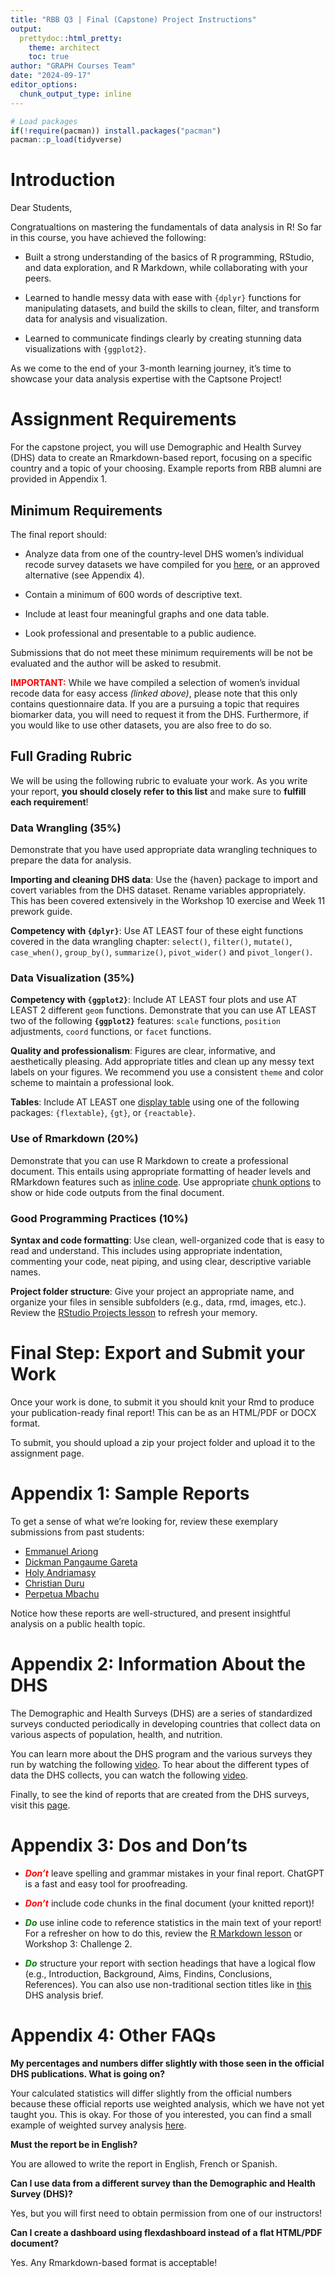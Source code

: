```yaml
---
title: "RBB Q3 | Final (Capstone) Project Instructions"
output:
  prettydoc::html_pretty:
    theme: architect
    toc: true
author: "GRAPH Courses Team"
date: "2024-09-17"
editor_options: 
  chunk_output_type: inline
---
```


```r
# Load packages 
if(!require(pacman)) install.packages("pacman")
pacman::p_load(tidyverse)
```

# **Introduction**

Dear Students,

Congratualtions on mastering the fundamentals of data analysis in R! So far in this course, you have achieved the following:

-   Built a strong understanding of the basics of R programming, RStudio, and data exploration, and R Markdown, while collaborating with your peers.

-   Learned to handle messy data with ease with `{dplyr}` functions for manipulating datasets, and build the skills to clean, filter, and transform data for analysis and visualization.

-   Learned to communicate findings clearly by creating stunning data visualizations with `{ggplot2}`.

As we come to the end of your 3-month learning journey, it's time to showcase your data analysis expertise with the Captsone Project!

# **Assignment Requirements**

For the capstone project, you will use Demographic and Health Survey (DHS) data to create an Rmarkdown-based report, focusing on a specific country and a topic of your choosing. Example reports from RBB alumni are provided in Appendix 1.

## **Minimum Requirements**

The final report should:

-   Analyze data from one of the country-level DHS women's individual recode survey datasets we have compiled for you [here](https://drive.google.com/drive/u/0/folders/1J0gw4qpfbB8bYFbXx8QcsQEWgJSVwp_P), or an approved alternative (see Appendix 4).

-   Contain a minimum of 600 words of descriptive text.

-   Include at least four meaningful graphs and one data table.

-   Look professional and presentable to a public audience.

Submissions that do not meet these minimum requirements will be not be evaluated and the author will be asked to resubmit.

[**IMPORTANT:**]{style="color: red;"} While we have compiled a selection of women's invidual recode data for easy access *(linked above)*, please note that this only contains questionnaire data. If you are a pursuing a topic that requires biomarker data, you will need to request it from the DHS. Furthermore, if you would like to use other datasets, you are also free to do so.

## **Full Grading Rubric**

We will be using the following rubric to evaluate your work. As you write your report, **you should closely refer to this list** and make sure to **fulfill each requirement**!

### **Data Wrangling (35%)**

Demonstrate that you have used appropriate data wrangling techniques to prepare the data for analysis.

**Importing and cleaning DHS data**: Use the {haven} package to import and covert variables from the DHS dataset. Rename variables appropriately. This has been covered extensively in the Workshop 10 exercise and Week 11 prework guide.

**Competency with `{dplyr}`**: Use AT LEAST four of these eight functions covered in the data wrangling chapter: `select()`, `filter()`, `mutate()`, `case_when()`, `group_by()`, `summarize()`, `pivot_wider()` and `pivot_longer()`.

### **Data Visualization (35%)**

**Competency with `{ggplot2}`**: Include AT LEAST four plots and use AT LEAST 2 different `geom` functions. Demonstrate that you can use AT LEAST two of the following **`{ggplot2}`** features: `scale` functions, `position` adjustments, `coord` functions, or `facet` functions.

**Quality and professionalism**: Figures are clear, informative, and aesthetically pleasing. Add appropriate titles and clean up any messy text labels on your figures. We recommend you use a consistent `theme` and color scheme to maintain a professional look.

**Tables**: Include AT LEAST one [display table](https://the-graph-courses.github.io/r_foundations_wp/lessons/ls06_rmarkdown.html#74_Display_tables) using one of the following packages: `{flextable}`, `{gt}`, or `{reactable}`.

### **Use of Rmarkdown (20%)**

Demonstrate that you can use R Markdown to create a professional document. This entails using appropriate formatting of header levels and RMarkdown features such as [inline code](https://the-graph-courses.github.io/r_foundations_wp/lessons/ls06_rmarkdown.html#73_Inline_Code). Use appropriate [chunk options](https://the-graph-courses.github.io/r_foundations_wp/lessons/ls06_rmarkdown.html#72_R_code_chunk_options) to show or hide code outputs from the final document.

### **Good Programming Practices (10%)**

**Syntax and code formatting**: Use clean, well-organized code that is easy to read and understand. This includes using appropriate indentation, commenting your code, neat piping, and using clear, descriptive variable names.

**Project folder structure**: Give your project an appropriate name, and organize your files in sensible subfolders (e.g., data, rmd, images, etc.). Review the [RStudio Projects lesson](https://the-graph-courses.github.io/r_foundations_wp/lessons/ls05_projects.html) to refresh your memory.

# **Final Step: Export and Submit your Work**

Once your work is done, to submit it you should knit your Rmd to produce your publication-ready final report! This can be as an HTML/PDF or DOCX format.

To submit, you should upload a zip your project folder and upload it to the assignment page.

# **Appendix 1: Sample Reports**

To get a sense of what we're looking for, review these exemplary submissions from past students:

-   [Emmanuel Ariong](https://the-graph-courses.github.io/rbb_q1_2024_materials/sample_capstone_projects/Ariong_Emmanuel_final_project.html)
-   [Dickman Pangaume Gareta](https://the-graph-courses.github.io/rbb_q1_2024_materials/sample_capstone_projects/CapstoneProject_final_Dickman_Gareta.html)
-   [Holy Andriamasy](https://the-graph-courses.github.io/rbb_q1_2024_materials/sample_capstone_projects/Final_Project_HolyAndriamasy.html)
-   [Christian Duru](https://the-graph-courses.github.io/rbb_q1_2024_materials/sample_capstone_projects/rbb_final_project.html)
-   [Perpetua Mbachu](https://the-graph-courses.github.io/rbb_q1_2024_materials/sample_capstone_projects/perpetua_final_project.html)

Notice how these reports are well-structured, and present insightful analysis on a public health topic.

# **Appendix 2: Information About the DHS**

The Demographic and Health Surveys (DHS) are a series of standardized surveys conducted periodically in developing countries that collect data on various aspects of population, health, and nutrition.

You can learn more about the DHS program and the various surveys they run by watching the following [video](https://www.youtube.com/watch?v=abP6xeb50Do){target="_blank"}. To hear about the different types of data the DHS collects, you can watch the following [video](https://www.youtube.com/watch?v=BmiSDPebmgc){target="_blank"}.

Finally, to see the kind of reports that are created from the DHS surveys, visit this [page](https://dhsprogram.com/publications/index.cfm){target="_blank"}.

# **Appendix 3: Dos and Don'ts**

-   [***Don't***]{style="color: red;"} leave spelling and grammar mistakes in your final report. ChatGPT is a fast and easy tool for proofreading.

-   [***Don't***]{style="color: red;"} include code chunks in the final document (your knitted report)!

-   [***Do***]{style="color: green;"} use inline code to reference statistics in the main text of your report! For a refresher on how to do this, review the [R Markdown lesson](https://the-graph-courses.github.io/r_foundations_wp/lessons/ls06_rmarkdown.html) or Workshop 3: Challenge 2.

-   [***Do***]{style="color: green;"} structure your report with section headings that have a logical flow (e.g., Introduction, Background, Aims, Findins, Conclusions, References). You can also use non-traditional section titles like in [this](https://dhsprogram.com/pubs/pdf/AB20/AB20.pdf) DHS analysis brief.

# **Appendix 4: Other FAQs**

**My percentages and numbers differ slightly with those seen in the official DHS publications. What is going on?**

Your calculated statistics will differ slightly from the official numbers because these official reports use weighted analysis, which we have not yet taught you. This is okay. For those of you interested, you can find a small example of weighted survey analysis [here](https://github.com/the-graph-courses/rbp_cohort_0_final_assessment/blob/main/scripts/example_of_weighted_survey_analysis.R){target="_blank"}.

**Must the report be in English?**

You are allowed to write the report in English, French or Spanish.

**Can I use data from a different survey than the Demographic and Health Survey (DHS)?**

Yes, but you will first need to obtain permission from one of our instructors!

**Can I create a dashboard using flexdashboard instead of a flat HTML/PDF document?**

Yes. Any Rmarkdown-based format is acceptable!
